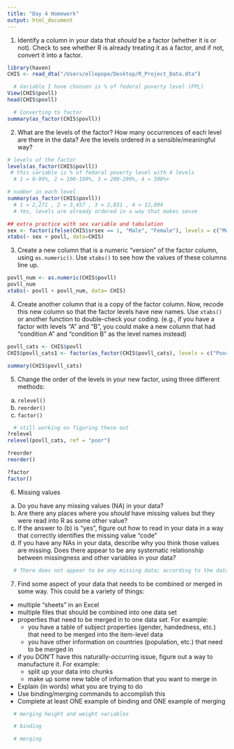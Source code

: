 ```yaml
---
title: "Day 4 Homework"
output: html_document
---
```



1. Identify a column in your data that *should* be a factor (whether it is or not). Check to see whether R is already treating it as a factor, and if not, convert it into a factor.

```r
library(haven)
CHIS <- read_dta("/Users/ellepope/Desktop/R_Project_Data.dta")

  # Variable I have chonsen is % of federal poverty level (FPL)
View(CHIS$povll)
head(CHIS$povll)

  # Converting to factor
summary(as_factor(CHIS$povll))


```


2. What are the levels of the factor? How many occurrences of each level are there in the data? Are the levels ordered in a sensible/meaningful way?
   
```r
# levels of the factor
levels(as_factor(CHIS$povll))
 # this variable is % of fedaral poverty level with 4 levels 
  # 1 = 0-99%, 2 = 100-199%, 3 = 200-299%, 4 = 300%+

# number in each level
summary(as_factor(CHIS$povll))
  # 1 = 2,271 , 2 = 3,457 , 3 = 2,831 , 4 = 12,094
  # Yes, levels are already ordered in a way that makes sense

## extra practice with sex variable and tabulation
sex <- factor(ifelse(CHIS$srsex == 1, "Male", "Female"), levels = c("Male", "Female"))
xtabs(~ sex + povll, data=CHIS)

```


3. Create a new column that is a numeric "version" of the factor column, using `as.numeric()`. Use `xtabs()` to see how the values of these columns line up.

```r
povll_num <- as.numeric(CHIS$povll)
povll_num
xtabs(~ povll + povll_num, data= CHIS)
```


4. Create another column that is a copy of the factor column. Now, recode this new column so that the factor levels have new names. Use `xtabs()` or another function to double-check your coding.
  (e.g., if you have a factor with levels "A" and "B", you could make a new column that had "condition A" and "condition B" as the level names instead)

```r
povll_cats <- CHIS$povll
CHIS$povll_cats1 <- factor(as_factor(CHIS$povll_cats), levels = c("Poor", "Low", "Middle", "Rich"))

summary(CHIS$povll_cats)

```


5. Change the order of the levels in your new factor, using three different methods:
  a. `relevel()`
  b. `reorder()`
  c. `factor()`

```r
  # still working on figuring these out
?relevel
relevel(povll_cats, ref = "poor")

?reorder
reorder()

?factor
factor()

```


6. Missing values
  a. Do you have any missing values (NA) in your data?
  b. Are there any places where you *should* have missing values but they were read into R as some other value?
  c. If the answer to (b) is "yes", figure out how to read in your data in a way that correctly identifies the missing value "code"
  d. If you have any NAs in your data, describe why you think those values are missing. Does there appear to be any systematic relationship between missingness and other variables in your data?

```r
  # There does not appear to be any missing data; according to the data manual, CHIS data people recoded any possible missing data prior to my data download

```


7. Find some aspect of your data that needs to be combined or merged in some way.  This could be a variety of things:
  - multiple "sheets" in an Excel
  - multiple files that should be combined into one data set
  - properties that need to be merged in to one data set. For example:
    - you have a table of subject properties (gender, handedness, etc.) that need to be merged into the item-level data
    - you have other information on countries (population, etc.) that need to be merged in
  - if you DON'T have this naturally-occurring issue, figure out a way to manufacture it. For example:
    - split up your data into chunks
    - make up some new table of information that you want to merge in
  - Explain (in words) what you are trying to do
  - Use binding/merging commands to accomplish this
  - Complete at least ONE example of binding and ONE example of merging

```r
  # merging height and weight variables

  # binding

  # merging

```
